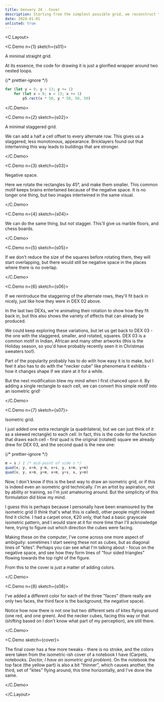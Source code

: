 ```yaml
---
title: Genuary 24 - Cover
description: Starting from the simplest possible grid, we reconstruct the colorful isometric grid that forms the cover of my Genuary 2024 experiments.
date: 2024-01-01
unlisted: true
---
```



<C.Layout>

<C.Demo n={1} sketch={s01}>

A minimal straight grid.

At its essence, the code for drawing it is just a glorified wrapper around two
nested loops.

{/* prettier-ignore */}
```typescript
for (let y = 0; y < 13; y += 1)
    for (let x = 0; x < 13; x += 1)
        p5.rect(x * 50, y * 50, 50, 50)
```

</C.Demo>

<C.Demo n={2} sketch={s02}>

A minimal staggered grid.

We can add a half a cell offset to every alternate row. This gives us a
staggered, less monotonous, appearance. Bricklayers found out that intertwining
this way leads to buildings that are stronger.

</C.Demo>

<C.Demo n={3} sketch={s03}>

Negative space.

Here we rotate the rectangles by 45°, and make them smaller. This common motif
keeps brains entertained because of the negative space. It is no longer one
thing, but two images intertwined in the same visual.

</C.Demo>

<C.Demo n={4} sketch={s04}>

We can do the same thing, but not stagger. This'll give us marble floors, and
chess boards.

</C.Demo>

<C.Demo n={5} sketch={s05}>

If we don't reduce the size of the squares before rotating them, they will start
overlapping, but there would still be negative space in the places where there
is no overlap.

</C.Demo>

<C.Demo n={6} sketch={s06}>

If we reintroduce the staggering of the alternate rows, they'll fit back in
nicely, just like how they were in DEX 02 above.

In the last two DEXs, we're animating their rotation to show how they fit back
in, but this also shows the variety of effects that can already be produced.

We could keep exploring these variations, but let us get back to DEX 03 - the
one with the staggered, smaller, and rotated, squares. DEX 03 is a common motif
in Indian, African and many other artworks (this is the Holiday season, so you'd
have probably recently seen it in Christmas sweaters too!).

Part of the popularity probably has to do with how easy it is to make, but I
feel it also has to do with the "necker cube" like phenomena it exhibits - how
it changes shape if we stare at it for a while.

But the next modification blew my mind when I first chanced upon it. By adding a
single rectangle to each cell, we can convert this simple motif into an
isometric grid!

</C.Demo>

<C.Demo n={7} sketch={s07}>

Isometric grid.

I just added one extra rectangle (a quadrilateral, but we can just think of it
as a skewed rectangle) to each cell. In fact, this is the code for the function
that draws each cell - first quad is the original (rotated) square we already
drew for DEX 03, and the second quad is the new one:

{/* prettier-ignore */}
```typescript
m = s / 2 /* mid-point of side s */
quad(x, y, x+m, y-m, x+s, y, x+m, y+m)
quad(x, y, x+m, y+m, x+m, y+s, x, y+m)
```

Now, I don't know if this is the best way to draw an isometric grid, or if this
is indeed even an isometric grid technically. I'm an artist by aspiration, not
by ability or training, so I'm just amateuring around. But the simplicity of
this formulation did blow my mind.

I guess this is perhaps because I personally have been enamoured by the
isometric grid (I _think_ that's what this is called), other people might indeed
find it cliche. I had a carpet once, €20 only, that had a basic grayscale
isometric pattern, and I would stare at it for more time than I'll acknowledge
here, trying to figure out which direction the cubes were facing.

Making these on the computer, I've come across one more aspect of ambiguity:
sometimes I start seeing these not as cubes, but as diagonal lines of "kites".
Perhaps you can see what I'm talking about - focus on the negative space, and
see how they form lines of "four sided triangles" flowing towards the top right
of the figure.

From this to the cover is just a matter of adding colors.

</C.Demo>

<C.Demo n={8} sketch={s08}>

I've added a different color for each of the three "faces" (there really are
only two faces, the third face is the background, the negative space).

Notice how now there is not one but two different sets of kites flying around
(one red, and one green). And the necker cubes, facing this way or that
(shifting based on I don't know what part of my perception), are still there.

</C.Demo>

<C.Demo sketch={cover}>

The final cover has a few more tweaks - there is no stroke, and the colors were
taken from the isometric-ish cover of a notebook I have (Carpets, notebooks.
_Doctor, I have an isometric grid problem_). On the notebook the top face (the
yellow part) is also a bit "thinner", which causes another, the third, set of
"kites" flying around, this time horizontally, and I've done the same.

</C.Demo>

</C.Layout>
